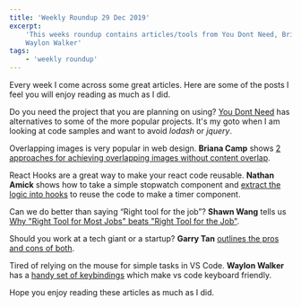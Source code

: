 ```yaml
---
title: 'Weekly Roundup 29 Dec 2019'
excerpt:
    'This weeks roundup contains articles/tools from You Dont Need, Briana Camp, Nathan Amick, Shawn Wang, Garry Tan and
    Waylon Walker'
tags:
    - 'weekly roundup'
---
```


Every week I come across some great articles. Here are some of the posts I feel you will enjoy reading as much as I did.

Do you need the project that you are planning on using?
[You Dont Need](https://github.com/you-dont-need/You-Dont-Need.com) has alternatives to some of the more popular
projects. It's my goto when I am looking at code samples and want to avoid _lodash_ or _jquery_.

Overlapping images is very popular in web design. **Briana Camp** shows
[2 approaches for achieving overlapping images without content overlap](https://bricampgomez.com/blog/how-to-overlap-images-in-css/).

React Hooks are a great way to make your react code reusable. **Nathan Amick** shows how to take a simple stopwatch
component and [extract the logic into hooks](https://dev.to/namick/why-you-should-be-writing-your-own-react-hooks-23an)
to reuse the code to make a timer component.

Can we do better than saying “Right tool for the job”? **Shawn Wang** tells us
[Why "Right Tool for Most Jobs" beats "Right Tool for the Job"](https://www.swyx.io/writing/hammers/).

Should you work at a tech giant or a startup? **Garry Tan**
[outlines the pros and cons of both](https://blog.garrytan.com/working-for-microsoft-cost-me-200-dollars-million).

Tired of relying on the mouse for simple tasks in VS Code. **Waylon Walker** has a
[handy set of keybindings](https://waylonwalker.com/blog/keyboard-driven-vscode/) which make vs code keyboard friendly.

Hope you enjoy reading these articles as much as I did.
